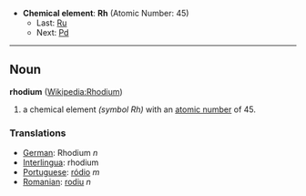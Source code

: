 *'''Chemical element''': '''Rh''' (Atomic Number: 45)
**Last: [[Ruthenium|Ru]]
**Next: [[Palladium|Pd]]
----
== Noun ==
'''rhodium''' ([[en:Rhodium|Wikipedia:Rhodium]])

# a chemical element ''(symbol Rh)'' with an [[atomic number]] of 45.

===Translations===
*[[German]]: Rhodium ''n''
*[[Interlingua]]: rhodium
*[[Portuguese]]: [[ródio]] ''m''
*[[Romanian]]: [[rodiu]] ''n''